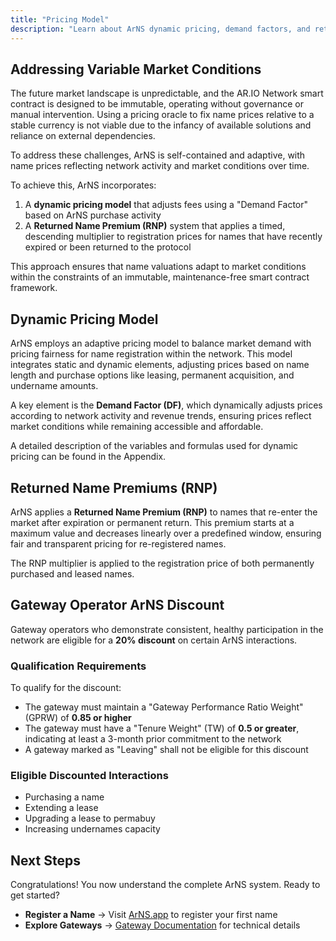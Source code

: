 ```yaml
---
title: "Pricing Model"
description: "Learn about ArNS dynamic pricing, demand factors, and returned name premiums"
---
```


## Addressing Variable Market Conditions

The future market landscape is unpredictable, and the AR.IO Network smart contract is designed to be immutable, operating without governance or manual intervention. Using a pricing oracle to fix name prices relative to a stable currency is not viable due to the infancy of available solutions and reliance on external dependencies.

To address these challenges, ArNS is self-contained and adaptive, with name prices reflecting network activity and market conditions over time.

To achieve this, ArNS incorporates:

1. A **dynamic pricing model** that adjusts fees using a "Demand Factor" based on ArNS purchase activity
2. A **Returned Name Premium (RNP)** system that applies a timed, descending multiplier to registration prices for names that have recently expired or been returned to the protocol

This approach ensures that name valuations adapt to market conditions within the constraints of an immutable, maintenance-free smart contract framework.

## Dynamic Pricing Model

ArNS employs an adaptive pricing model to balance market demand with pricing fairness for name registration within the network. This model integrates static and dynamic elements, adjusting prices based on name length and purchase options like leasing, permanent acquisition, and undername amounts.

A key element is the **Demand Factor (DF)**, which dynamically adjusts prices according to network activity and revenue trends, ensuring prices reflect market conditions while remaining accessible and affordable.

A detailed description of the variables and formulas used for dynamic pricing can be found in the Appendix.

## Returned Name Premiums (RNP)

ArNS applies a **Returned Name Premium (RNP)** to names that re-enter the market after expiration or permanent return. This premium starts at a maximum value and decreases linearly over a predefined window, ensuring fair and transparent pricing for re-registered names.

The RNP multiplier is applied to the registration price of both permanently purchased and leased names.

## Gateway Operator ArNS Discount

Gateway operators who demonstrate consistent, healthy participation in the network are eligible for a **20% discount** on certain ArNS interactions.

### Qualification Requirements

To qualify for the discount:

- The gateway must maintain a "Gateway Performance Ratio Weight" (GPRW) of **0.85 or higher**
- The gateway must have a "Tenure Weight" (TW) of **0.5 or greater**, indicating at least a 3-month prior commitment to the network
- A gateway marked as "Leaving" shall not be eligible for this discount

### Eligible Discounted Interactions

- Purchasing a name
- Extending a lease
- Upgrading a lease to permabuy
- Increasing undernames capacity

## Next Steps

Congratulations! You now understand the complete ArNS system. Ready to get started?

- **Register a Name** → Visit [ArNS.app](https://arns.app) to register your first name
- **Explore Gateways** → [Gateway Documentation](/learn/gateways/) for technical details
